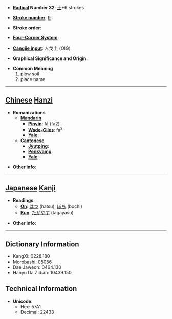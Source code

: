 * '''[[Wiktionary:Chinese radical index| Radical]] Number 32''': [[Wiktionary:Chinese radical index 土|土]]+6 strokes

* '''[[Wiktionary:Chinese total strokes index|Stroke number]]''': [[Wiktionary:Chinese total strokes index 9|9]]

* '''Stroke order''': 

* '''[[Wiktionary:Chinese four corner index|Four-Corner System]]''': 

* '''[[Wiktionary:Chinese Cangjie index|Cangjie input]]''': 人戈土 (OIG)

* '''Graphical Significance and Origin''': 

* '''Common Meaning'''
*#plow soil
*# place name


----

== [[Chinese]] [[Hanzi]] ==

* '''Romanizations'''
** '''[[Mandarin]]'''
*** '''[[Pinyin]]''': fá (fa2)
*** '''[[Wade-Giles]]''': fa<sup>2</sup>
*** '''[[Yale]]''': 
** '''[[Cantonese]]'''
*** '''[[Jyutping]]''':
*** '''[[Penkyamp]]''': 
*** '''[[Yale]]''': 

* '''Other info''': 

----

== [[Japanese]] [[Kanji]] ==

* '''Readings'''
** '''[[On]]''': [[はつ]] (hatsu), [[ぼち]] (bochi)
** '''[[Kun]]''': [[たがやす]] (tagayasu)

* '''Other info''':  

----

== Dictionary Information ==

* KangXi: 0228.180
* Morobashi: 05056
* Dae Jaweon: 0464.130
* Hanyu Da Zidian: 10439.150

== Technical Information ==

* '''Unicode''':
** Hex: 57A1
** Decimal: 22433
